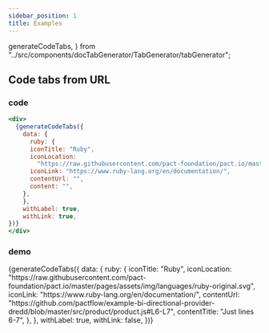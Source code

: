 ```yaml
---
sidebar_position: 1
title: Examples
---
```


  generateCodeTabs,
} from "../src/components/docTabGenerator/TabGenerator/tabGenerator";

## Code tabs from URL

### code

```jsx
<div>
  {generateCodeTabs({
    data: {
      ruby: {
      iconTitle: "Ruby",
      iconLocation:
        "https://raw.githubusercontent.com/pact-foundation/pact.io/master/pages/assets/img/languages/ruby-original.svg",
      iconLink: "https://www.ruby-lang.org/en/documentation/",
      contentUrl: "",
      content: "",
    },
    },
    withLabel: true,
    withLink: true,
})}
</div>
```

### demo

<div>
  {generateCodeTabs({
    data: {
      ruby: {
      iconTitle: "Ruby",
      iconLocation:
        "https://raw.githubusercontent.com/pact-foundation/pact.io/master/pages/assets/img/languages/ruby-original.svg",
      iconLink: "https://www.ruby-lang.org/en/documentation/",
        contentUrl:
          "https://github.com/pactflow/example-bi-directional-provider-dredd/blob/master/src/product/product.js#L6-L7",
        contentTitle: "Just lines 6-7",
    },
    },
    withLabel: true,
    withLink: false,
})}
</div>
